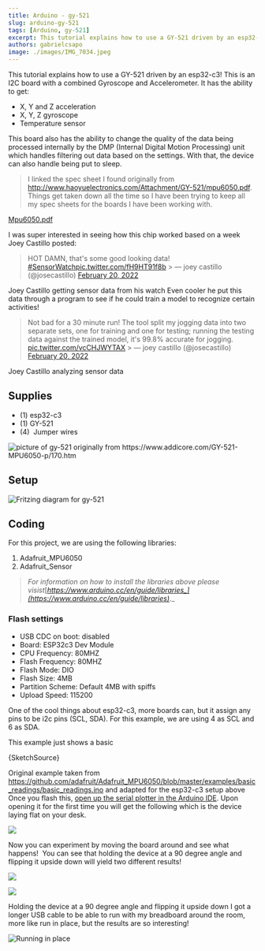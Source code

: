 ```yaml
---
title: Arduino - gy-521
slug: arduino-gy-521
tags: [Arduino, gy-521]
excerpt: This tutorial explains how to use a GY-521 driven by an esp32-c3! This is an I2C board with a combined Gyroscope and Accelerometer.
authors: gabrielcsapo
image: ./images/IMG_7034.jpeg
---
```



This tutorial explains how to use a GY-521 driven by an esp32-c3! This is an I2C board with a combined Gyroscope and Accelerometer. It has the ability to get:

- X, Y and Z acceleration
- X, Y, Z gyroscope
- Temperature sensor

<!-- truncate -->

This board also has the ability to change the quality of the data being processed internally by the DMP (Internal Digital Motion Processing) unit which handles filtering out data based on the settings. With that, the device can also handle being put to sleep.

> I linked the spec sheet I found originally from <http://www.haoyuelectronics.com/Attachment/GY-521/mpu6050.pdf>. Things get taken down all the time so I have been trying to keep all my spec sheets for the boards I have been working with.

[Mpu6050.pdf](../files/spec-sheets/breakout-boards/mpu6050.pdf)

I was super interested in seeing how this chip worked based on a week Joey Castillo posted:

> HOT DAMN, that&#39;s some good looking data! [#SensorWatch](https://twitter.com/hashtag/SensorWatch?src=hash&ref_src=twsrc%5Etfw)[pic.twitter.com/fH9HT91f8b](https://t.co/fH9HT91f8b) > &mdash; joey castillo (@josecastillo) [February 20, 2022](https://twitter.com/josecastillo/status/1495457090462269444?ref_src=twsrc%5Etfw)

Joey Castillo getting sensor data from his watch
Even cooler he put this data through a program to see if he could train a model to recognize certain activities!

> Not bad for a 30 minute run! The tool split my jogging data into two separate sets, one for training and one for testing; running the testing data against the trained model, it&#39;s 99.8% accurate for jogging. [pic.twitter.com/vcCHJWYTAX](https://t.co/vcCHJWYTAX) > &mdash; joey castillo (@josecastillo) [February 20, 2022](https://twitter.com/josecastillo/status/1495543584140976130?ref_src=twsrc%5Etfw)

Joey Castillo analyzing sensor data

## Supplies

- (1) esp32-c3
- (1) GY-521
- (4)  Jumper wires

![picture of gy-521 originally from <https://www.addicore.com/GY-521-MPU6050-p/170.htm>](./images/170-4.jpg)

## Setup

![Fritzing diagram for gy-521](./images/arduino-gy-521_bb-1.png)

## Coding

For this project, we are using the following libraries:

1. Adafruit_MPU6050
2. Adafruit_Sensor

> _For information on how to install the libraries above please visist_[_https://www.arduino.cc/en/guide/libraries_](https://www.arduino.cc/en/guide/libraries)_._

### Flash settings

- USB CDC on boot: disabled
- Board: ESP32c3 Dev Module
- CPU Frequency: 80MHZ
- Flash Frequency: 80MHZ
- Flash Mode: DIO
- Flash Size: 4MB
- Partition Scheme: Default 4MB with spiffs
- Upload Speed: 115200

One of the cool things about esp32-c3, more boards can, but it assign any pins to be i2c pins (SCL, SDA). For this example, we are using 4 as SCL and 6 as SDA.

This example just shows a basic

<CodeBlock language="cpp" showLineNumbers={true}>
  {SketchSource}
</CodeBlock>

Original example taken from <https://github.com/adafruit/Adafruit_MPU6050/blob/master/examples/basic_readings/basic_readings.ino> and adapted for the esp32-c3 setup above
Once you flash this, [open up the serial plotter in the Arduino IDE](https://docs.arduino.cc/software/ide-v2/tutorials/ide-v2-serial-plotter). Upon opening it for the first time you will get the following which is the device laying flat on your desk.

![](./images/Screen-Shot-2022-02-24-at-6.48.47-PM.png)

Now you can experiment by moving the board around and see what happens!  You can see that holding the device at a 90 degree angle and flipping it upside down will yield two different results!

![](./images/Screen-Shot-2022-02-24-at-6.51.04-PM.png)

![](./images/Screen-Shot-2022-02-24-at-6.51.14-PM.png)

Holding the device at a 90 degree angle and flipping it upside down
I got a longer USB cable to be able to run with my breadboard around the room, more like run in place, but the results are so interesting!

![Running in place](./images/Screen-Shot-2022-02-24-at-6.52.28-PM.png)

